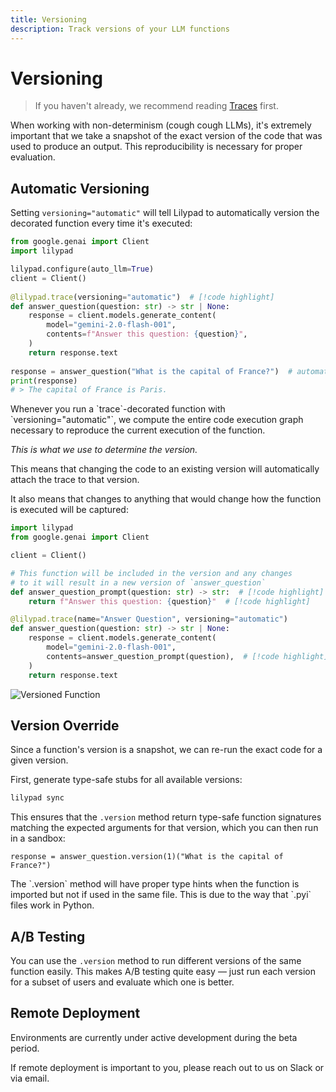 ```yaml
---
title: Versioning
description: Track versions of your LLM functions
---
```


# Versioning

> If you haven't already, we recommend reading [Traces](/docs/lilypad/observability/traces) first.

When working with non-determinism (cough cough LLMs), it's extremely important that we take a snapshot of the exact version of the code that was used to produce an output. This reproducibility is necessary for proper evaluation.

## Automatic Versioning

Setting `versioning="automatic"` will tell Lilypad to automatically version the decorated function every time it's executed:

```python
from google.genai import Client
import lilypad

lilypad.configure(auto_llm=True)
client = Client()
    
@lilypad.trace(versioning="automatic")  # [!code highlight]
def answer_question(question: str) -> str | None:
    response = client.models.generate_content(
        model="gemini-2.0-flash-001",
        contents=f"Answer this question: {question}",
    )
    return response.text
    
response = answer_question("What is the capital of France?")  # automatically versioned
print(response)
# > The capital of France is Paris.
```

<Note title="The version is the 'runnable closure' snapshot" collapsible={true} defaultOpen={false}>
Whenever you run a `trace`-decorated function with `versioning="automatic"`, we compute the entire code execution graph necessary to reproduce the current execution of the function.

_This is what we use to determine the version._

This means that changing the code to an existing version will automatically attach the trace to that version.

It also means that changes to anything that would change how the function is executed will be captured:

```python
import lilypad
from google.genai import Client

client = Client()

# This function will be included in the version and any changes
# to it will result in a new version of `answer_question`
def answer_question_prompt(question: str) -> str:  # [!code highlight]
    return f"Answer this question: {question}"  # [!code highlight]

@lilypad.trace(name="Answer Question", versioning="automatic") 
def answer_question(question: str) -> str | None:
    response = client.models.generate_content(
        model="gemini-2.0-flash-001",
        contents=answer_question_prompt(question),  # [!code highlight]
    )
    return response.text
```
</Note>

![Versioned Function](/assets/docs/lilypad/observability/versioning/basic-version.webp)

## Version Override

Since a function's version is a snapshot, we can re-run the exact code for a given version.

First, generate type-safe stubs for all available versions:

```bash
lilypad sync
```

This ensures that the `.version` method return type-safe function signatures matching the expected arguments for that version, which you can then run in a sandbox:

```python-snippet-concat
response = answer_question.version(1)("What is the capital of France?")
```

<Info>
  The `.version` method will have proper type hints when the function is imported but not if used in the same file.
  This is due to the way that `.pyi` files work in Python.
</Info>

## A/B Testing

You can use the `.version` method to run different versions of the same function easily. This makes A/B testing quite easy — just run each version for a subset of users and evaluate which one is better.

## Remote Deployment

<Warning>
  Environments are currently under active development during the beta period.

  If remote deployment is important to you, please reach out to us on Slack or via email.
</Warning>